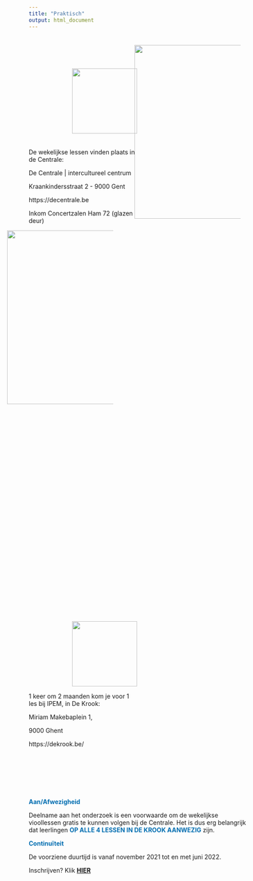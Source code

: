 ```yaml
---
title: "Praktisch"
output: html_document
---
```


<style>
h1 {
  color: #006DB0;
}

navbar-brand {
color:#FFAD01!important;
font-weight: 500;
font-size: 20px;
}

.col2 {
    columns: 2 200px;         
    -webkit-columns: 2 200px;
    -moz-columns: 2 200px;   
  }
</style> 

<div class="col2"> 

<img style="float: center; margin: 60px 200px 20px 100px;" src="DE_CENTRALE.jpg" width="150" />

De wekelijkse lessen vinden plaats in de Centrale:

De Centrale | intercultureel centrum

Kraankindersstraat 2 - 9000 Gent

https://decentrale.be

Inkom Concertzalen
Ham 72 (glazen deur)

<img style="float: right; margin: 0px 50px 500px 0px;" src="Centrale_map.png" width="400" />


<img style="float: center; margin: 0px 0px 0px 100px;" src="logo_UGent.png" width="150" />


1 keer om 2 maanden kom je voor 1 les bij IPEM, in De Krook:


Miriam Makebaplein 1, 

9000 Ghent 

https://dekrook.be/

<img style="float: right; margin: 20px 15px 20px 15px;" src="krook_map.png" width="400" />


</div> 


<span style="color: #006DB0;">**Aan/Afwezigheid**</span>

Deelname aan het onderzoek is een voorwaarde om de wekelijkse vioollessen gratis te kunnen volgen bij de Centrale. Het is dus erg belangrijk dat leerlingen **<span style="color: #006DB0;">OP ALLE 4 LESSEN IN DE KROOK AANWEZIG</span>** zijn.

<span style="color: #006DB0;">**Continuïteit**</span>

De voorziene duurtijd is vanaf november 2021 tot en met juni 2022.



Inschrijven? Klik **[HIER](https://decentrale.be/viool)**
